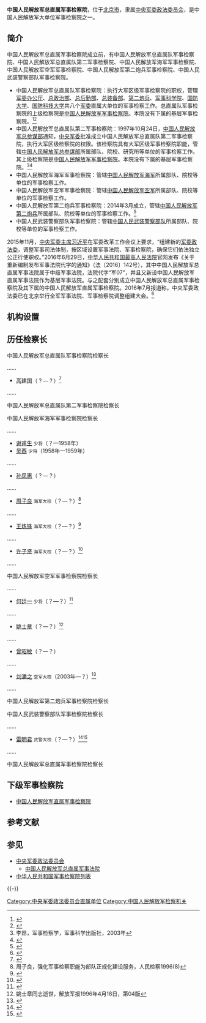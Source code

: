 {{Infobox PRCG |color = darkgreen
|机构名称 = 中国人民解放军总直属军事检察院
|标志1 = National Emblem of the People's Republic of China.svg
|标志2 = China Emblem PLA.svg
|职位1 = 检察长
|人员1 =
|衔级1 = ？级检察官
|业务上级 = [[中国人民解放军军事检察院|中国人民解放军军事检察院]]
|组织上级 = [[中央军委政法委员会|中央军委政法委员会]]
|机构类型 = [[专门人民检察院|专门人民检察院]]<br>大单位军事检察院
|军事级别 = 副军级|nocat
|授权法源 = [[中华人民共和国宪法|中华人民共和国宪法]]
|组织法规 = [[s:中华人民共和国人民检察院组织法|中华人民共和国人民检察院组织法]]
|地址1=[[北京市|北京市]]
|成立时间=2016年
|时期1=
|机构1=
}}

'''中国人民解放军总直属军事检察院'''，位于[[北京市|北京市]]，隶属[[中央军委政法委员会|中央军委政法委员会]]，是中国人民解放军大单位军事检察院之一。

==简介==
中国人民解放军总直属军事检察院成立前，有中国人民解放军总直属队军事检察院、中国人民解放军总直属队第二军事检察院、中国人民解放军海军军事检察院、中国人民解放军空军军事检察院、中国人民解放军第二炮兵军事检察院、中国人民武装警察部队军事检察院。

*中国人民解放军总直属队军事检察院：执行大军区级军事检察院的职权，管理[[中央军委办公厅|军委办公厅]]、[[中国人民解放军总政治部|总政治部]]、[[中国人民解放军总后勤部|总后勤部]]、[[中国人民解放军总装备部|总装备部]]、[[中国人民解放军第二炮兵|第二炮兵]]、[[中国人民解放军军事科学院|军事科学院]]、[[中国人民解放军国防大学|国防大学]]、[[中国人民解放军国防科技大学|国防科技大学]]共八个[[中央军委|军委]]直属大单位的军事检察工作。总直属队军事检察院的上级检察院是[[中国人民解放军军事检察院|中国人民解放军军事检察院]]。本院没有下属的基层军事检察院。<ref>{{Cite web |url=http://mil.news.sina.com.cn/2010-05-05/0650592868.html |title=总直属队军事检察院健全工作协调机制，解放军报，2010年05月05日 |accessdate=2012-03-28 |archive-date=2019-05-02 |archive-url=https://web.archive.org/web/20190502123522/http://mil.news.sina.com.cn/2010-05-05/0650592868.html |dead-url=no }}</ref><ref>{{Cite web |url=http://www.jcrb.com/n1/jcrb846/ca435477.htm |title=总直属队军事检察院首次聘任检察联络员，检察日报，2005年11月19日 |accessdate=2012年3月28日 |archive-date=2016年3月4日 |archive-url=https://web.archive.org/web/20160304092601/http://www.jcrb.com/n1/jcrb846/ca435477.htm |dead-url=no }}</ref>
*中国人民解放军总直属队第二军事检察院：1997年10月24日，[[中国人民解放军总参谋部|中国人民解放军总参谋部]]通知，[[中央军委|中央军委]]批准成立中国人民解放军总直属队第二军事检察院，执行大军区级检察院的权限。该检察院具有大军区级军事检察院职能，管辖[[中国人民解放军总参谋部|中国人民解放军总参谋部]]所属部队、院校、研究所等单位的军事检察工作。其上级检察院是[[中国人民解放军军事检察院|中国人民解放军军事检察院]]。本院没有下属的基层军事检察院。<ref>李昂，军事检察学，军事科学出版社，2003年</ref><ref>{{Cite web |url=http://newspaper.jcrb.com/html/2010-07/28/content_50187.htm |title=包青男，兼职骨干---总直属队第二军事检察院，检察日报2010年7月28日 |access-date=2016年9月16日 |archive-url=https://web.archive.org/web/20131206200641/http://newspaper.jcrb.com/html/2010-07/28/content_50187.htm |archive-date=2013年12月6日 |dead-url=yes }}</ref>
*中国人民解放军海军军事检察院：管辖[[中国人民解放军海军|中国人民解放军海军]]所属部队、院校等单位的军事检察工作。
*中国人民解放军空军军事检察院：管辖[[中国人民解放军空军|中国人民解放军空军]]所属部队、院校等单位的军事检察工作。
*中国人民解放军第二炮兵军事检察院：2014年3月成立，管辖[[中国人民解放军第二炮兵|中国人民解放军第二炮兵]]所属部队、院校等单位的军事检察工作。<ref>{{Cite web |url=http://www.thepaper.cn/newsDetail_forward_1388145 |title=官方披露第二炮兵于2014年3月组建军事法院、军事检察院，澎湃新闻，2015-10-23 |accessdate=2016-09-19 |archive-date=2020-11-04 |archive-url=https://web.archive.org/web/20201104111720/http://www.thepaper.cn/newsDetail_forward_1388145 |dead-url=no }}</ref>
*中国人民武装警察部队军事检察院：管辖[[中国人民武装警察部队|中国人民武装警察部队]]所属部队、院校等单位的军事检察工作。

2015年11月，[[中央军委主席|中央军委主席]][[习近平|习近平]]在军委改革工作会议上要求，“组建新的[[中央军委政法委员会|军委政法委]]，调整军事司法体制，按区域设置军事法院、军事检察院，确保它们依法独立公正行使职权。”2016年6月29日，[[中华人民共和国最高人民法院|中华人民共和国最高人民法院]]官网发布《关于重新编制发布军事法院代字的通知》（法〔2016〕142号），其中中国人民解放军总直属军事法院属于中级军事法院，法院代字“军07”，并且又新设中国人民解放军直属军事法院作为基层军事法院。与之配套分别成立中国人民解放军总直属军事检察院及其下属的中国人民解放军直属军事检察院。2016年7月报道称，中央军委政法委已在北京举行全军军事法院、军事检察院调整组建大会。<ref name=chn>{{Cite web |url=http://military.china.com/news/568/20160718/23082794.html |title=军事法院检察院已调整组建运行 打破隶属着眼惩腐，中华网，2016-07-18 |accessdate=2016-09-16 |archive-date=2017-11-07 |archive-url=https://web.archive.org/web/20171107123052/http://military.china.com/news/568/20160718/23082794.html |dead-url=no }}</ref>

==机构设置==

==历任检察长==
{{col-begin}}
{{col-2}}
;中国人民解放军总直属队军事检察院检察长

……
*[[高建国|高建国]]（？—？）<ref>{{Cite web |url=http://news.sohu.com/20100908/n274779997.shtml |title=如何才能远离激情犯罪，搜狐，2010-09-08 |accessdate=2014-12-05 |archive-date=2019-05-02 |archive-url=https://web.archive.org/web/20190502120807/http://news.sohu.com/20100908/n274779997.shtml |dead-url=no }}</ref>
……

{{col-2}}
;中国人民解放军总直属队第二军事检察院检察长

{{col-end}}

{{col-begin}}
{{col-2}}
;中国人民解放军海军军事检察院检察长

……
*[[谢甫生|谢甫生]] <small>少将</small>（？—1958年）
*[[吴西|吴西]] <small>少将</small>（1958年—1959年）
……
*[[孙凤惠|孙凤惠]]（？—？）
……
*[[周子良|周子良]] <small>海军大校</small>（？—？）<ref>周子良，强化军事检察职能为部队正规化建设服务，人民检察1996(8)</ref>
……
*[[王炼锋|王炼锋]] <small>海军大校</small>（？—？）<ref>{{Cite web |url=http://review.jcrb.com/zyw/n34/ca459675.htm |title=炼剑，为了大海的湛蓝 ——记海军军事检察院检察长王炼锋，正义网，2006-02-16 |accessdate=2016-09-19 |archive-date=2016-09-19 |archive-url=https://web.archive.org/web/20160919151245/http://review.jcrb.com/zyw/n34/ca459675.htm |dead-url=no }}</ref>
……
*[[许子贤|许子贤]] <small>海军大校</small>（？—？）<ref>{{Cite web |url=http://legal.people.com.cn/n/2012/1024/c188502-19375026.html |title=海军军营法律文化建设观摩现场会在葫芦岛举行，人民网，2012-10-24 |accessdate=2016-09-19 |archive-date=2016-10-09 |archive-url=https://web.archive.org/web/20161009182327/http://legal.people.com.cn/n/2012/1024/c188502-19375026.html |dead-url=no }}</ref>
……

{{col-2}}
;中国人民解放军空军军事检察院检察长

……
*[[何廷一|何廷一]] <small>少将</small>（？—？）<ref>{{Cite web |url=http://www.qingdaonews.com/content/2007-12/07/content_7782589.htm |title=空军原副司令员何廷一将军逝世 享年92岁，青岛新闻网，2007-12-07 |access-date=2016-09-19 |archive-url=https://web.archive.org/web/20161009151330/http://www.qingdaonews.com/content/2007-12/07/content_7782589.htm |archive-date=2016-10-09 |dead-url=yes }}</ref>
……
*[[姚士章|姚士章]]（？—？）<ref>姚士章同志逝世，解放军报1996年4月18日，第04版</ref>
……
*[[曾昭敏|曾昭敏]]（？—？）
……
*[[刘潘之|刘潘之]] <small>空军大校</small>（2003年—？）<ref>{{Cite web |url=http://www.jcrb.com/n1/jcrb1281/ca601103.htm |title=百炼成钢，空军检察官个个好身手，检察日报，2007-04-29 |accessdate=2016-09-19 |archive-date=2016-10-09 |archive-url=https://web.archive.org/web/20161009151705/http://www.jcrb.com/n1/jcrb1281/ca601103.htm |dead-url=no }}</ref>
……

{{col-end}}

{{col-begin}}
{{col-2}}
;中国人民解放军第二炮兵军事检察院检察长


{{col-2}}
;中国人民武装警察部队军事检察院检察长

……
*[[雷明君|雷明君]] <small>武警大校</small>（？—？）<ref>{{Cite web |url=http://news.sohu.com/20071107/n253096536.shtml |title=雷明君 武警部队军事检察院检察长，搜狐，2007-11-07 |accessdate=2016-09-19 |archive-date=2019-05-02 |archive-url=https://web.archive.org/web/20190502104052/http://news.sohu.com/20071107/n253096536.shtml |dead-url=no }}</ref><ref>{{Cite web |url=http://review.jcrb.com/200711/ca651508.htm |title=雷明君：守好军营这方净土，正义网，2007-11-07 |accessdate=2016-09-19 |archive-date=2016-09-19 |archive-url=https://web.archive.org/web/20160919152112/http://review.jcrb.com/200711/ca651508.htm |dead-url=no }}</ref>
……

{{col-end}}

{{col-begin}}
{{col-2}}
;中国人民解放军总直属军事检察院检察长

== 下级军事检察院 ==
*[[中国人民解放军直属军事检察院|中国人民解放军直属军事检察院]]

== 参考文献 ==
{{Reflist|2}}

== 参见 ==
{{Portal box|中华人民共和国|军事|法律}}
* [[中央军委政法委员会|中央军委政法委员会]]
** [[中国人民解放军总直属军事法院|中国人民解放军总直属军事法院]]
* [[中华人民共和国军事检察院列表|中华人民共和国军事检察院列表]]

{{-}}
{{中央军委|属}}
{{中华人民共和国检察机关|专}}

[[Category:中央军委政法委员会直属单位|Category:中央军委政法委员会直属单位]]
[[Category:中国人民解放军检察机关|Category:中国人民解放军检察机关]]